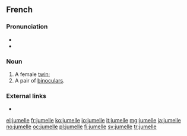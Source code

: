 ==French==

===Pronunciation===
* {{IPA|/ʒy.mɛl/|lang=fr}}
* {{audio|Fr-jumelle.ogg|audio|lang=fr}}

===Noun===
{{fr-noun|f}}

# A female [[twin]]; {{feminine of|jumeau|lang=fr}}
# A pair of [[binoculars]].

===External links===
* {{R:TLFi}}

[[el:jumelle]]
[[fr:jumelle]]
[[ko:jumelle]]
[[io:jumelle]]
[[it:jumelle]]
[[mg:jumelle]]
[[ja:jumelle]]
[[no:jumelle]]
[[oc:jumelle]]
[[pl:jumelle]]
[[fi:jumelle]]
[[sv:jumelle]]
[[tr:jumelle]]